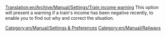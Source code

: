 [[Translation:en/Archive/Manual/Settings/Train income warning]]
This option will present a warning if a train's income has been negative recently, to enable you to find out why and correct the situation.
[[Category:en/Manual/Settings & Preferences]]
[[Category:en/Manual/Railways]]
{{en/Stub}}